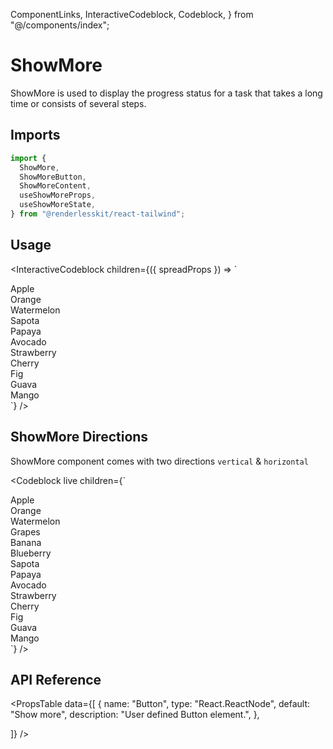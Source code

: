   ComponentLinks,
  InteractiveCodeblock,
  Codeblock,
} from "@/components/index";

# ShowMore

ShowMore is used to display the progress status for a task that takes a long
time or consists of several steps.

<ComponentLinks github="show-more" story="feedback-showmore" />

## Imports

```js
import {
  ShowMore,
  ShowMoreButton,
  ShowMoreContent,
  useShowMoreProps,
  useShowMoreState,
} from "@renderlesskit/react-tailwind";
```

## Usage

<InteractiveCodeblock
  children={({ spreadProps }) => `
<div className="w-96 overflow-x-scroll">
  <div className="flex h-10 w-fit flex-row items-center space-x-2">
    <div>Apple</div>
    <div>Orange</div>
    <div>Watermelon</div>
    <ShowMore direction="horizontal" className="flex flex-row space-x-2" ${spreadProps}>
      <div>Sapota</div>
      <div>Papaya</div>
      <div>Avocado</div>
      <div>Strawberry</div>
      <div>Cherry</div>
      <div>Fig</div>
      <div>Guava</div>
      <div>Mango</div>
    </ShowMore>
  </div>
</div>
`}
/>

## ShowMore Directions

ShowMore component comes with two directions `vertical` & `horizontal`

<Codeblock
  live
  children={`
<div className="h-80 overflow-y-scroll">
  <div className="flex flex-col items-start space-y-2">
    <div>Apple</div>
    <div>Orange</div>
    <div>Watermelon</div>
    <div>Grapes</div>
    <div>Banana</div>
    <div>Blueberry</div>
    <ShowMore direction="vertical" className="flex flex-col space-y-2">
      <div>Sapota</div>
      <div>Papaya</div>
      <div>Avocado</div>
      <div>Strawberry</div>
      <div>Cherry</div>
      <div>Fig</div>
      <div>Guava</div>
      <div>Mango</div>
    </ShowMore>
  </div>
</div>
`}
/>

## API Reference

<PropsTable
  data={[
    {
      name: "Button",
      type: "React.ReactNode",
      default: "Show more",
      description: "User defined Button element.",
    },

]} />
